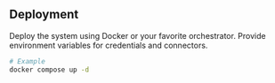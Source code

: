 ## Deployment

Deploy the system using Docker or your favorite orchestrator. Provide environment variables for credentials and connectors.

```bash
# Example
docker compose up -d
```
